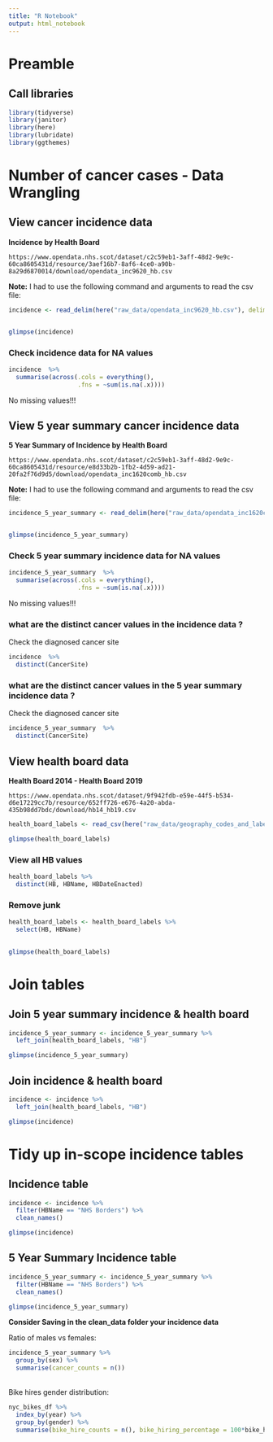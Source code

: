 ```yaml
---
title: "R Notebook"
output: html_notebook
---
```


# Preamble

## Call libraries
```r
library(tidyverse)
library(janitor)
library(here)
library(lubridate)
library(ggthemes)
```

# Number of cancer cases - Data Wrangling

## View cancer incidence data 


**Incidence by Health Board**

``https://www.opendata.nhs.scot/dataset/c2c59eb1-3aff-48d2-9e9c-60ca8605431d/resource/3aef16b7-8af6-4ce0-a90b-8a29d6870014/download/opendata_inc9620_hb.csv``

**Note:** I had to use the following command and arguments to read the csv file:
```r
incidence <- read_delim(here("raw_data/opendata_inc9620_hb.csv"), delim = "\t") 


glimpse(incidence)

```


### Check incidence data for NA values
```r

incidence  %>%
  summarise(across(.cols = everything(),
                   .fns = ~sum(is.na(.x))))

```
No missing values!!!


## View 5 year summary cancer incidence data 


**5 Year Summary of Incidence by Health Board**

``https://www.opendata.nhs.scot/dataset/c2c59eb1-3aff-48d2-9e9c-60ca8605431d/resource/e8d33b2b-1fb2-4d59-ad21-20fa2f76d9d5/download/opendata_inc1620comb_hb.csv``

**Note:** I had to use the following command and arguments to read the csv file:
```r
incidence_5_year_summary <- read_delim(here("raw_data/opendata_inc1620comb_hb.csv"), delim = "\t") 


glimpse(incidence_5_year_summary)

```


### Check 5 year summary incidence data for NA values
```r

incidence_5_year_summary  %>%
  summarise(across(.cols = everything(),
                   .fns = ~sum(is.na(.x))))

```
No missing values!!!

### what are the distinct cancer values in the incidence data ?

Check the diagnosed cancer site
```r
incidence  %>%
  distinct(CancerSite)
```


### what are the distinct cancer values in the 5 year summary incidence data ?

Check the diagnosed cancer site
```r
incidence_5_year_summary  %>%
  distinct(CancerSite)
```

## View health board data

**Health Board 2014 - Health Board 2019**

``https://www.opendata.nhs.scot/dataset/9f942fdb-e59e-44f5-b534-d6e17229cc7b/resource/652ff726-e676-4a20-abda-435b98dd7bdc/download/hb14_hb19.csv``

```r
health_board_labels <- read_csv(here("raw_data/geography_codes_and_labels_hb2014_01042019.csv")) 

glimpse(health_board_labels)
```

### View all HB values
```r
health_board_labels %>% 
  distinct(HB, HBName, HBDateEnacted)
```

### Remove junk
```r
health_board_labels <- health_board_labels %>% 
  select(HB, HBName)
  

glimpse(health_board_labels)
```


# Join tables 

## Join 5 year summary incidence & health board
```r
incidence_5_year_summary <- incidence_5_year_summary %>%
  left_join(health_board_labels, "HB")

glimpse(incidence_5_year_summary)
```


## Join incidence & health board
```r
incidence <- incidence %>%
  left_join(health_board_labels, "HB")

glimpse(incidence)
```


#  Tidy up in-scope incidence tables

## Incidence table
```r
incidence <- incidence %>%
  filter(HBName == "NHS Borders") %>% 
  clean_names()

glimpse(incidence)
```

## 5 Year Summary Incidence table
```r
incidence_5_year_summary <- incidence_5_year_summary %>%
  filter(HBName == "NHS Borders") %>% 
  clean_names()

glimpse(incidence_5_year_summary)
```

**Consider Saving in the clean_data folder your incidence data**

Ratio of males vs females:
```r
incidence_5_year_summary %>%
  group_by(sex) %>% 
  summarise(cancer_counts = n())
```


<br>
Bike hires gender distribution:
```r
nyc_bikes_df %>%
  index_by(year) %>%
  group_by(gender) %>% 
  summarise(bike_hire_counts = n(), bike_hiring_percentage = 100*bike_hire_counts/nrow(nyc_bikes_df))
```





















































